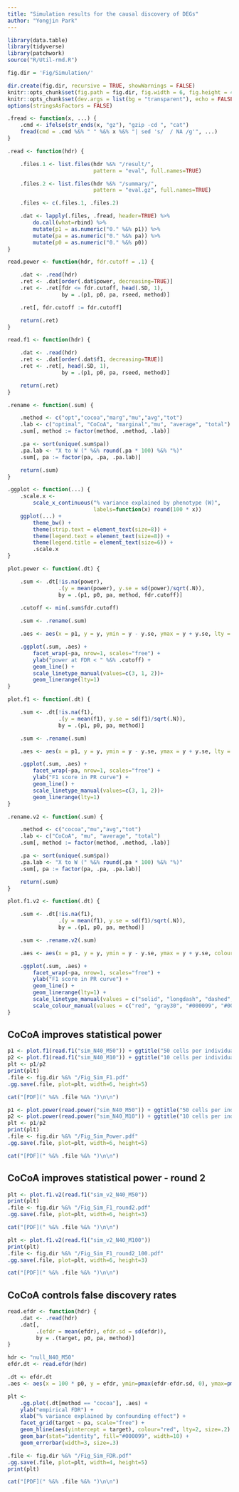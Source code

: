 ```yaml
---
title: "Simulation results for the causal discovery of DEGs"
author: "Yongjin Park"
---
```


```r
library(data.table)
library(tidyverse)
library(patchwork)
source("R/Util-rmd.R")

fig.dir = 'Fig/Simulation/'

dir.create(fig.dir, recursive = TRUE, showWarnings = FALSE)
knitr::opts_chunk$set(fig.path = fig.dir, fig.width = 6, fig.height = 4)
knitr::opts_chunk$set(dev.args = list(bg = "transparent"), echo = FALSE)
options(stringsAsFactors = FALSE)
```

```r
.fread <- function(x, ...) {
    .cmd <- ifelse(str_ends(x, "gz"), "gzip -cd ", "cat")
    fread(cmd = .cmd %&% " " %&% x %&% "| sed 's/  / NA /g'", ...)
}

.read <- function(hdr) {

    .files.1 <- list.files(hdr %&% "/result/",
                           pattern = "eval", full.names=TRUE)

    .files.2 <- list.files(hdr %&% "/summary/",
                           pattern = "eval.gz", full.names=TRUE)

    .files <- c(.files.1, .files.2)

    .dat <- lapply(.files, .fread, header=TRUE) %>% 
        do.call(what=rbind) %>%
        mutate(p1 = as.numeric("0." %&% p1)) %>% 
        mutate(pa = as.numeric("0." %&% pa)) %>% 
        mutate(p0 = as.numeric("0." %&% p0))
}

read.power <- function(hdr, fdr.cutoff = .1) {

    .dat <- .read(hdr)
    .ret <- .dat[order(.dat$power, decreasing=TRUE)]
    .ret <- .ret[fdr <= fdr.cutoff, head(.SD, 1),
                 by = .(p1, p0, pa, rseed, method)]

    .ret[, fdr.cutoff := fdr.cutoff]

    return(.ret)
}

read.f1 <- function(hdr) {

    .dat <- .read(hdr)
    .ret <- .dat[order(.dat$f1, decreasing=TRUE)]
    .ret <- .ret[, head(.SD, 1),
                 by = .(p1, p0, pa, rseed, method)]

    return(.ret)
}

.rename <- function(.sum) {

    .method <- c("opt","cocoa","marg","mu","avg","tot")
    .lab <- c("optimal", "CoCoA", "marginal","mu", "average", "total")
    .sum[, method := factor(method, .method, .lab)]

    .pa <- sort(unique(.sum$pa))
    .pa.lab <- "X to W (" %&% round(.pa * 100) %&% "%)"
    .sum[, pa := factor(pa, .pa, .pa.lab)]

    return(.sum)
}

.ggplot <- function(...) {
    .scale.x <-
        scale_x_continuous("% variance explained by phenotype (W)",
                           labels=function(x) round(100 * x))
    ggplot(...) +
        theme_bw() +
        theme(strip.text = element_text(size=8)) +
        theme(legend.text = element_text(size=8)) +
        theme(legend.title = element_text(size=6)) +
        .scale.x    
}

plot.power <- function(.dt) {

    .sum <- .dt[!is.na(power),
                .(y = mean(power), y.se = sd(power)/sqrt(.N)),
                by = .(p1, p0, pa, method, fdr.cutoff)]
    
    .cutoff <- min(.sum$fdr.cutoff)

    .sum <- .rename(.sum)

    .aes <- aes(x = p1, y = y, ymin = y - y.se, ymax = y + y.se, lty = method)

    .ggplot(.sum, .aes) +
        facet_wrap(~pa, nrow=1, scales="free") +
        ylab("power at FDR < " %&% .cutoff) +
        geom_line() +
        scale_linetype_manual(values=c(3, 1, 2))+
        geom_linerange(lty=1)
}

plot.f1 <- function(.dt) {

    .sum <- .dt[!is.na(f1),
                .(y = mean(f1), y.se = sd(f1)/sqrt(.N)),
                by = .(p1, p0, pa, method)]

    .sum <- .rename(.sum)

    .aes <- aes(x = p1, y = y, ymin = y - y.se, ymax = y + y.se, lty = method)

    .ggplot(.sum, .aes) +
        facet_wrap(~pa, nrow=1, scales="free") +
        ylab("F1 score in PR curve") +
        geom_line() +
        scale_linetype_manual(values=c(3, 1, 2))+
        geom_linerange(lty=1)
}

.rename.v2 <- function(.sum) {

    .method <- c("cocoa","mu","avg","tot")
    .lab <- c("CoCoA", "mu", "average", "total")
    .sum[, method := factor(method, .method, .lab)]

    .pa <- sort(unique(.sum$pa))
    .pa.lab <- "X to W (" %&% round(.pa * 100) %&% "%)"
    .sum[, pa := factor(pa, .pa, .pa.lab)]

    return(.sum)
}

plot.f1.v2 <- function(.dt) {

    .sum <- .dt[!is.na(f1),
                .(y = mean(f1), y.se = sd(f1)/sqrt(.N)),
                by = .(p1, p0, pa, method)]

    .sum <- .rename.v2(.sum)

    .aes <- aes(x = p1, y = y, ymin = y - y.se, ymax = y + y.se, colour = method, lty = method)

    .ggplot(.sum, .aes) +
        facet_wrap(~pa, nrow=1, scales="free") +
        ylab("F1 score in PR curve") +
        geom_line() +
        geom_linerange(lty=1) +
        scale_linetype_manual(values = c("solid", "longdash", "dashed", "dotted")) +
        scale_colour_manual(values = c("red", "gray30", "#000099", "#009900"))
}
```

## CoCoA improves statistical power


```r
p1 <- plot.f1(read.f1("sim_N40_M50")) + ggtitle("50 cells per individual")
p2 <- plot.f1(read.f1("sim_N40_M10")) + ggtitle("10 cells per individual")
plt <- p1/p2
print(plt)
.file <- fig.dir %&% "/Fig_Sim_F1.pdf"
.gg.save(.file, plot=plt, width=6, height=5)
```

```r
cat("[PDF](" %&% .file %&% ")\n\n")
```

```r
p1 <- plot.power(read.power("sim_N40_M50")) + ggtitle("50 cells per individual")
p2 <- plot.power(read.power("sim_N40_M10")) + ggtitle("10 cells per individual")
plt <- p1/p2
print(plt)
.file <- fig.dir %&% "/Fig_Sim_Power.pdf"
.gg.save(.file, plot=plt, width=6, height=5)
```

```r
cat("[PDF](" %&% .file %&% ")\n\n")
```

## CoCoA improves statistical power - round 2

```r
plt <- plot.f1.v2(read.f1("sim_v2_N40_M50"))
print(plt)
.file <- fig.dir %&% "/Fig_Sim_F1_round2.pdf"
.gg.save(.file, plot=plt, width=6, height=3)
```

```r
cat("[PDF](" %&% .file %&% ")\n\n")
```

```r
plt <- plot.f1.v2(read.f1("sim_v2_N40_M100"))
print(plt)
.file <- fig.dir %&% "/Fig_Sim_F1_round2_100.pdf"
.gg.save(.file, plot=plt, width=6, height=3)
```

```r
cat("[PDF](" %&% .file %&% ")\n\n")
```

## CoCoA controls false discovery rates


```r
read.efdr <- function(hdr) {
    .dat <- .read(hdr)
    .dat[,
         .(efdr = mean(efdr), efdr.sd = sd(efdr)),
         by = .(target, p0, pa, method)]
}    

hdr <- "null_N40_M50"
efdr.dt <- read.efdr(hdr)
```

```r
.dt <- efdr.dt
.aes <- aes(x = 100 * p0, y = efdr, ymin=pmax(efdr-efdr.sd, 0), ymax=pmin(efdr+efdr.sd, 1))

plt <-
    .gg.plot(.dt[method == "cocoa"], .aes) +
    ylab("empirical FDR") +
    xlab("% variance explained by confounding effect") +
    facet_grid(target ~ pa, scale="free") +
    geom_hline(aes(yintercept = target), colour="red", lty=2, size=.2) +
    geom_bar(stat="identity", fill="#000099", width=10) +
    geom_errorbar(width=3, size=.3)

.file <- fig.dir %&% "/Fig_Sim_FDR.pdf"
.gg.save(.file, plot=plt, width=4, height=5)
print(plt)
```

```r
cat("[PDF](" %&% .file %&% ")\n\n")
```
